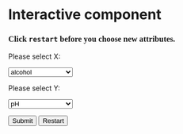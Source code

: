 # Interactive component




<script src="https://d3js.org/d3.v4.js"></script>
<div id="my_dataviz"></div>

<h3 style="font-family: Palatino;">Click `restart` before you choose new attributes.</h3>

<p>Please select X:</p>
<select id="selectx">
  <option value="alcohol">alcohol</option>
  <option value="pH">pH</option>
  <option value="chlorides">chlorides</option>
  <option value="citric_acid">citric acid</option>
  <option value="density">density</option>
  <option value="fixed_acidity">fixed acidity</option>
  <option value="free_sulfur_dioxide">free sulfur dioxide</option>
  <option value="residual_sugar">residual sugar</option>
  <option value="total_sulfur_dioxide">total sulfur dioxide</option>
  <option value="volatile_acidity">volatile acidity</option>
  <option value="quality">quality</option>
</select>

<p>Please select Y:</p>
<select id="selecty">
  <option value="pH">pH</option>
  <option value="alcohol">alcohol</option>
  <option value="chlorides">chlorides</option>
  <option value="citric_acid">citric acid</option>
  <option value="density">density</option>
  <option value="fixed_acidity">fixed acidity</option>
  <option value="free_sulfur_dioxide">free sulfur dioxide</option>
  <option value="residual_sugar">residual sugar</option>
  <option value="total_sulfur_dioxide">total sulfur dioxide</option>
  <option value="volatile_acidity">volatile acidity</option>
  <option value="quality">quality</option>
</select>


<button id="submit">Submit</button>
<button id="restart">Restart</button>



<script>
  var margin = {top: 10, right: 30, bottom: 30, left: 60},
    width = 460 - margin.left - margin.right,
    height = 400 - margin.top - margin.bottom;

  var svg = d3.select("#my_dataviz")
    .append("svg")
    .attr("width", width + margin.left + margin.right)
    .attr("height", height + margin.top + margin.bottom)
    .append("g")
    .attr("transform", "translate(" + margin.left + "," + margin.top + ")")




  var rowConverter = function (d) {
    return {
    alcohol: +d.alcohol,
    chlorides: +d.chlorides,
    citric_acid: +d.citric_acid,
    density: +d.density,
    fixed_acidity: +d.fixed_acidity,
    free_sulfur_dioxide: +d.free_sulfur_dioxide,
    pH: +d.pH,
    quality: +d.quality,
    residual_sugar: +d.residual_sugar,
    sulphates: +d.sulphates,
    total_sulfur_dioxide: +d.total_sulfur_dioxide,
    volatile_acidity: +d.volatile_acidity,
    quality_category: d.quality_category,
    color: d.color
    }
};




  var parse = function (data) {
    
    var x = d3.scaleLinear()
      .domain([8, 15])
      .range([0, width]);
    
    svg.append("g")
      .attr("transform", "translate(0," + height + ")")
      .call(d3.axisBottom(x));

    
    var y = d3.scaleLinear()
    .domain([2, 5])
    .range([height, 0]);
    
    svg.append("g")
      .call(d3.axisLeft(y));


    var selectedOption1 = "alcohol"
    var selectedOption2 = "pH"

    d3.select("select#selectx").on("change", function(d){
      selectedOption1 = d3.select(this).property("value")
    
    })

    d3.select("select#selecty").on("change", function(d){
      selectedOption2 = d3.select(this).property("value")
    
    })


    d3.select("#submit").on("click", function () {
    
      var margin = {top: 10, right: 30, bottom: 30, left: 60},
          width = 460 - margin.left - margin.right,
          height = 400 - margin.top - margin.bottom;

    
      var svg = d3.select("#my_dataviz")
        .append("svg")
        .attr("width", width + margin.left + margin.right)
        .attr("height", height + margin.top + margin.bottom)
        .append("g")
        .attr("transform",
              "translate(" + margin.left + "," + margin.top + ")")
    
      if (selectedOption1 == "alcohol") {
        var x = d3.scaleLinear()
          .domain([8, 15])
          .range([0, width]);
          
        svg.append("g")
          .attr("transform", "translate(0," + height + ")")
        .call(d3.axisBottom(x));
    } else if (selectedOption1 == "chlorides") {
      var x = d3.scaleLinear()
        .domain([0.00, 0.70])
        .range([0, width]);
      svg.append("g")
        .attr("transform", "translate(0," + height + ")")
        .call(d3.axisBottom(x));
    } else if (selectedOption1 == "citric_acid") {
      var x = d3.scaleLinear()
        .domain([0, 1])
        .range([0, width]);
      svg.append("g")
        .attr("transform", "translate(0," + height + ")")
        .call(d3.axisBottom(x));
    } else if (selectedOption1 == "density") {
      var x = d3.scaleLinear()
        .domain([0.9900, 1.0050])
        .range([0, width]);
      svg.append("g")
        .attr("transform", "translate(0," + height + ")")
        .call(d3.axisBottom(x));
    } else if (selectedOption1 == "fixed_acidity") {
      var x = d3.scaleLinear()
        .domain([4, 16])
        .range([0, width]);
      //console.log(x)
      svg.append("g")
        .attr("transform", "translate(0," + height + ")")
        .call(d3.axisBottom(x));
    } else if (selectedOption1 == "free_sulfur_dioxide") {
      var x = d3.scaleLinear()
        .domain([0, 100])
        .range([0, width]);
      svg.append("g")
        .attr("transform", "translate(0," + height + ")")
        .call(d3.axisBottom(x));
    } else if (selectedOption1 == "pH") {
      var x = d3.scaleLinear()
        .domain([2, 5])
        .range([0, width]);
      svg.append("g")
        .attr("transform", "translate(0," + height + ")")
        .call(d3.axisBottom(x));
    } else if (selectedOption1 == "quality") {
      var x = d3.scaleLinear()
        .domain([0, 10])
        .range([0, width]);
      svg.append("g")
        .attr("transform", "translate(0," + height + ")")
        .call(d3.axisBottom(x));
    } else if (selectedOption1 == "residual_sugar") {
      var x = d3.scaleLinear()
        .domain([0, 16])
        .range([0, width]);
      svg.append("g")
        .attr("transform", "translate(0," + height + ")")
        .call(d3.axisBottom(x));
    } else if (selectedOption1 == "sulphates") {
      var x = d3.scaleLinear()
        .domain([0, 2])
        .range([0, width]);
      svg.append("g")
        .attr("transform", "translate(0," + height + ")")
        .call(d3.axisBottom(x));

    } else if (selectedOption1 == "total_sulfur_dioxide") {
      var x = d3.scaleLinear()
        .domain([0, 300])
        .range([0, width]);
      svg.append("g")
        .attr("transform", "translate(0," + height + ")")
        .call(d3.axisBottom(x));
    } else {
      var x = d3.scaleLinear()
        .domain([0, 2])
        .range([0, width]);
      svg.append("g")
        .attr("transform", "translate(0," + height + ")")
        .call(d3.axisBottom(x));
    }



      if (selectedOption2 == "alcohol") {
        var y = d3.scaleLinear()
          .domain([8, 15])
          .range([height, 0]);
        svg.append("g")
          .call(d3.axisLeft(y));
      } else if (selectedOption2 == "chlorides") {
        var y = d3.scaleLinear()
          .domain([0.00, 0.70])
          .range([height, 0]);
        svg.append("g")
          .call(d3.axisLeft(y));
      } else if (selectedOption2 == "citric_acid") {
        var y = d3.scaleLinear()
          .domain([0, 1])
          .range([height, 0]);
        svg.append("g")
          .call(d3.axisLeft(y));
      } else if (selectedOption2 == "density") {
        var y = d3.scaleLinear()
          .domain([0.9900, 1.0050])
          .range([height, 0]);
        svg.append("g")
          .call(d3.axisLeft(y));
      } else if (selectedOption2 == "fixed_acidity") {
        var y = d3.scaleLinear()
          .domain([4, 16])
          .range([height, 0]);
        svg.append("g")
          .call(d3.axisLeft(y));
      } else if (selectedOption2 == "free_sulfur_dioxide") {
        var y = d3.scaleLinear()
          .domain([0, 100])
          .range([height, 0]);
        svg.append("g")
          .call(d3.axisLeft(y));
      } else if (selectedOption2 == "pH") {
        var y = d3.scaleLinear()
          .domain([2, 5])
          .range([height, 0]);
        svg.append("g")
          .call(d3.axisLeft(y));
      } else if (selectedOption2 == "quality") {
        var y = d3.scaleLinear()
          .domain([0, 10])
          .range([height, 0]);
        svg.append("g")
          .call(d3.axisLeft(y));
      } else if (selectedOption2 == "residual_sugar") {
        var y = d3.scaleLinear()
          .domain([0, 16])
          .range([height, 0]);
        svg.append("g")
          .call(d3.axisLeft(y));
      } else if (selectedOption2 == "sulphates") {
        var y = d3.scaleLinear()
          .domain([0, 2])
          .range([height, 0]);
        svg.append("g")
          .call(d3.axisLeft(y));
      } else if (selectedOption2 == "total_sulfur_dioxide") {
        var y = d3.scaleLinear()
          .domain([0, 300])
          .range([height, 0]);
        svg.append("g")
          .call(d3.axisLeft(y));
      } else {
        var y = d3.scaleLinear()
          .domain([0, 2])
          .range([height, 0]);
        svg.append("g")
          .call(d3.axisLeft(y));
      }

      svg.append('g')
        .selectAll("dot")
        .data(data)
        .enter()
        .append("circle")
          .attr("cx",  d => x(d[selectedOption1]))
          .attr("cy", d => y(d[selectedOption2]))
          .attr("r", 1.5)
          .style("fill", d => d.color);


      // text label for the x axis
      svg.append("text")
          .attr("transform",
                "translate(" + (width/2) + " ," +
                               (height + margin.top + 20) + ")")
          .style("text-anchor", "middle")
          .text(selectedOption1);

      // text label for the y axis
      svg.append("text")
          .attr("transform", "rotate(-90)")
          .attr("y", 0 - margin.left)
          .attr("x",0 - (height / 2))
          .attr("dy", "1em")
          .style("text-anchor", "middle")
          .text(selectedOption2);

      var title = selectedOption2 + " vs " + selectedOption1;
      svg.append("text")
        .attr("x", (width / 2))
        .attr("y", 0 - (margin.top/10000))
        .attr("text-anchor", "middle")
        .style("font-size", "15px")
        .text(title);

      svg.append("circle").attr("cx",300).attr("cy",30).attr("r", 2).style("fill", "red")
      svg.append("circle").attr("cx",300).attr("cy",60).attr("r", 2).style("fill", "green")
      svg.append("circle").attr("cx",300).attr("cy",90).attr("r", 2).style("fill", "blue")
      svg.append("text").attr("x", 320).attr("y", 30).text("poor").style("font-size", "15px").attr("alignment-baseline","middle")
      svg.append("text").attr("x", 320).attr("y", 60).text("avg").style("font-size", "15px").attr("alignment-baseline","middle")
      svg.append("text").attr("x", 320).attr("y", 90).text("good").style("font-size", "15px").attr("alignment-baseline","middle")

  });

  d3.select("#restart").on("click", function () {
    d3.selectAll('svg').remove();
  });



  // Add dots
  svg.append('g')
    .selectAll("dot")
    .data(data)
    .enter()
    .append("circle")
      .attr("cx",  d => x(d[selectedOption1]))
      .attr("cy", d => y(d[selectedOption2]))
      .attr("r", 1.5)
      .style("fill", d => d.color);

  // text label for the x axis
  svg.append("text")
      .attr("transform",
            "translate(" + (width/2) + " ," +
                           (height + margin.top + 20) + ")")
      .style("text-anchor", "middle")
      .text("alcohol");

  // text label for the y axis
  svg.append("text")
      .attr("transform", "rotate(-90)")
      .attr("y", 0 - margin.left)
      .attr("x",0 - (height / 2))
      .attr("dy", "1em")
      .style("text-anchor", "middle")
      .text("pH");

  svg.append("text")
    .attr("x", (width / 2))
    .attr("y", 0 - (margin.top/10000))
    .attr("text-anchor", "middle")
    .style("font-size", "15px")
    .text("pH vs alcohol");

  svg.append("circle").attr("cx",300).attr("cy",30).attr("r", 2).style("fill", "red")
  svg.append("circle").attr("cx",300).attr("cy",60).attr("r", 2).style("fill", "green")
  svg.append("circle").attr("cx",300).attr("cy",90).attr("r", 2).style("fill", "blue")
  svg.append("text").attr("x", 320).attr("y", 30).text("poor").style("font-size", "15px").attr("alignment-baseline","middle")
  svg.append("text").attr("x", 320).attr("y", 60).text("avg").style("font-size", "15px").attr("alignment-baseline","middle")
  svg.append("text").attr("x", 320).attr("y", 90).text("good").style("font-size", "15px").attr("alignment-baseline","middle")
}

d3.csv("https://raw.githubusercontent.com/sallytt22/winequality/main/resource/winequality-red-transform.csv",
rowConverter,parse)
</script>
